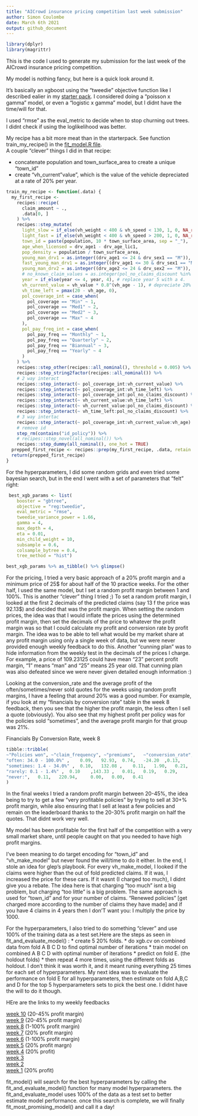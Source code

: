 ```yaml
---
title: "AICrowd insurance pricing competition last week submission"
author: Simon Coulombe
date: March 6th 2021
output: github_document
---
```

```r
library(dplyr)
library(magrittr)
```

This is the code I used to generate my submission for the last week of the AICrowd insurance pricing competition.   

My model is nothing fancy, but here is a quick look around it.    

It's basically an xgboost using the "tweedie" objective function like I described ealier in my [starter pack](https://github.com/SimonCoulombe/aicrowd_insurancepricing_starterpack). I considered doing a "poisson  x gamma" model, or even a "logistic x gamma" model, but I didnt have the time/will for that.  

I used "rmse" as the eval_metric to decide when to stop churning out trees.  I didnt check if using the loglikelihood was better.  

My recipe has a bit more meat than in the starterpack.  See function train_my_recipe() in the [fit_model.R file](https://github.com/SimonCoulombe/aicrowd_insurancepricing_last_week/blob/main/fit_model.R).  
A couple "clever" things I did in that recipe:   

 * concatenate population and town_surface_area to create a unique "town_id"  
 * create "vh_current"value", which is the value of the vehicle depreciated at a rate of 20% per year.  

```r

train_my_recipe <- function(.data) {
  my_first_recipe <-
    recipes::recipe(
      claim_amount ~ .,
      .data[0, ]
    ) %>%
    recipes::step_mutate(
      light_slow = if_else(vh_weight < 400 & vh_speed < 130, 1, 0, NA_real_),
      light_fast = if_else(vh_weight < 400 & vh_speed > 200, 1, 0, NA_real_),
      town_id = paste(population, 10 * town_surface_area, sep = "_"),
      age_when_licensed = drv_age1 - drv_age_lic1,
      pop_density = population / town_surface_area,
      young_man_drv1 = as.integer((drv_age1 <= 24 & drv_sex1 == "M")),
      fast_young_man_drv1 = as.integer((drv_age1 <= 30 & drv_sex1 == "M" & vh_speed >= 200)),
      young_man_drv2 = as.integer((drv_age2 <= 24 & drv_sex2 == "M")),
      # no_known_claim_values = as.integer(pol_no_claims_discount %in% no_known_claim_values),
      year = if_else(year <= 4, year, 4), # replace year 5 with a 4.
      vh_current_value = vh_value * 0.8^(vh_age - 1), # depreciate 20% per year
      vh_time_left = pmax(20 - vh_age, 0),
      pol_coverage_int = case_when(
        pol_coverage == "Min" ~ 1,
        pol_coverage == "Med1" ~ 2,
        pol_coverage == "Med2" ~ 3,
        pol_coverage == "Max" ~ 4
      ),
      pol_pay_freq_int = case_when(
        pol_pay_freq == "Monthly" ~ 1,
        pol_pay_freq == "Quarterly" ~ 2,
        pol_pay_freq == "Biannual" ~ 3,
        pol_pay_freq == "Yearly" ~ 4
      )
    ) %>%
    recipes::step_other(recipes::all_nominal(), threshold = 0.005) %>%
    recipes::step_string2factor(recipes::all_nominal()) %>%
    # 2 way interact
    recipes::step_interact(~ pol_coverage_int:vh_current_value) %>%
    recipes::step_interact(~ pol_coverage_int:vh_time_left) %>%
    recipes::step_interact(~ pol_coverage_int:pol_no_claims_discount) %>%
    recipes::step_interact(~ vh_current_value:vh_time_left) %>%
    recipes::step_interact(~ vh_current_value:pol_no_claims_discount) %>%
    recipes::step_interact(~ vh_time_left:pol_no_claims_discount) %>%
    # 3 way intertac
    recipes::step_interact(~ pol_coverage_int:vh_current_value:vh_age) %>%
    # remove id
    step_rm(contains("id_policy")) %>%
    # recipes::step_novel(all_nominal()) %>%
    recipes::step_dummy(all_nominal(), one_hot = TRUE)
  prepped_first_recipe <- recipes::prep(my_first_recipe, .data, retain = FALSE)
  return(prepped_first_recipe)
}

```



For the hyperparameters, I did some random grids and even tried some bayesian search, but in the end I went with a set of parameters that "felt" right:   
```r

 best_xgb_params <- list(  
    booster = "gbtree",  
    objective = "reg:tweedie",  
    eval_metric = "rmse",  
    tweedie_variance_power = 1.66,  
    gamma = 4,  
    max_depth = 4,  
    eta = 0.01,  
    min_child_weight = 10,  
    subsample = 0.6,  
    colsample_bytree = 0.4,  
    tree_method = "hist")    

best_xgb_params %>% as_tibble() %>% glimpse()
```

    
    
For the pricing, I tried a very basic approach of a 20% profit margin and a minimum price of 25$ for about half of the 10 practice weeks.  For the other half, I used the same model, but I set a random profit margin between 1 and 100%.   This is another "clever" thing I tried ;)    To set a random profit margin, I looked at the first 2 decimals of the predicted claims (say 13 f the price was 92.13\$) and decided that was the profit margin.    When setting the random prices, the idea was that I would inflate the prices using the determined profit margin, then set the decimals of the price to whatever the profit margin was so that I could calculate my profit and conversion rate by profit margin.  The idea was to be able to tell what would be my market share at any profit margin using only a single week of data, but we were never provided enough weekly feedback to do this.     Another "cunning plan" was to hide information from the weekly test in the decimals of the prices I charge.  For example, a price of 109.23125 could have mean "23"  percent profit margin, "1" means "man" and "25" means 25 year old.  That cunning plan was also defeated since we were never given detailed enough information :)   

Looking at the conversion_rate and the average profit of the often/sometimes/never sold quotes for the weeks using random profit margins, I have a feeling that around 20% was a good number.   For example, if you look at my "financials by conversion rate" table in the week 8 feedback, then you see that the higher the profit margin, the less often I sell a quote (obviously).  You also see that my highest profit per policy was for the policies sold "sometimes", and the average profit margin for that group was 21%.  





Financials By Conversion Rate, week 8
```r
tibble::tribble(
~"Policies won", ~"claim_frequency", ~"premiums", 	~"conversion_rate", 	~"profit per policy", ~"profit_margin",
"often: 34.0 - 100.0%" ,	0.09, 	92.93, 	0.74, 	-24.20 	,0.13,
"sometimes: 1.4 - 34.0%" ,	0.10, 	132.08 ,	0.11, 	1.90, 	0.21,
"rarely: 0.1 - 1.4%" ,	0.10 	,143.33 ,	0.01, 	0.19, 	0.29,
"never:", 	0.11, 	220.94, 	0.00, 	0.00, 	0.41
)
```




In the final weeks I tried a random profit margin between  20-45%, the idea being to try to get a few "very profitable policies" by trying to sell at 30+% profit margin, while also ensuring that I sell at least a few policies and remain on the leaderboard thanks to the 20-30% profit margin on half the quotes.  That didnt work very well.  

My model has been profitable for the first half of the competition with a very small market share, until people caught on that you needed to have high profit margins.  

I've been meaning to do target encoding for "town_id" and "vh_make_model" but never found the will/time to do it either.  In the end, I stole an idea for glep's playbook.  For every vh_make_model, I looked if the claims were higher than the out of fold predicted claims.  If it was, I increased the price for these cars.  If it wasnt (I charged too much), I didnt give you a rebate.    The idea here is that charging "too much" isnt a big problem, but charging "too little" is a big problem.  The same approach is used for "town_id" and for your number of claims.    "Renewed policies" [get charged more according to the number of claims they have made] and if you have 4 claims in 4 years then I don'T want you: I multiply the price by 1000.  


For the hyperparameters, I also tried to do something "clever" and use 100% of the training data as a test set.Here are the steps as seen in fit_and_evaluate_model()  : 
  *  create 5 20% folds.
  *  do xgb.cv on combined data from fold A B C  D to find optimal number of iterations
  *  train model on combined A B C D with optimal number of iterations 
  *  predict on fold E.  (the holdout folds)
  *  then repeat 4 more times, using the different folds as holdout.
I don't think it was worth it, and it meant runing everything 25 times for each set of hyperparameters.  My next idea was to evaluate the performance on fold E for all hyperparameters, then estimate on fold A,B,C and D for the top 5 hyperparameters sets to pick the best one.  I didnt have the will to do it though.  

HEre are the links to my weekly feedbacks  

[week 10](https://imperial-college-insurance-pricing-game.s3.eu-central-1.amazonaws.com/week-10/0f9f9bb8-cdd1-4bbc-bbcc-6a92fda83aa5.html) (20-45% profit margin)    
[week 9](https://imperial-college-insurance-pricing-game.s3.eu-central-1.amazonaws.com/week-9/aac0836d-c99d-462d-8da2-69c64237e604.html) (20-45% profit margin)   
[week 8](https://imperial-college-insurance-pricing-game.s3.eu-central-1.amazonaws.com/week-8/78813c62-115a-4c34-86cd-a7688b62c0a2.html)  (1-100% profit margin)   
[week 7](https://imperial-college-insurance-pricing-game.s3.eu-central-1.amazonaws.com/week-7/34fc144a-ef88-40e3-885e-f6ec8d23359e.html) (20% profit margin)   
[week 6](https://imperial-college-insurance-pricing-game.s3.eu-central-1.amazonaws.com/week-6/20d6f746-98b3-4fd9-8d2e-8050784e5adc.html)  (1-100% profit margin)   
[week 5](https://imperial-college-insurance-pricing-game.s3.eu-central-1.amazonaws.com/week-5/17190f91-87e3-4e42-bc9f-c5c73ed109f9.html) (20% profit margn)   
[week 4](https://imperial-college-insurance-pricing-game.s3.eu-central-1.amazonaws.com/week-4/f1f63a62-5573-4662-a57b-fc90751ec547.html) (20% profit)   
[week 3](https://imperial-college-insurance-pricing-game.s3.eu-central-1.amazonaws.com/week-3/4349b127-93f7-441f-aaca-956ab6283bed.html)   
[week 2](https://imperial-college-insurance-pricing-game.s3.eu-central-1.amazonaws.com/week-2/3ce37802-637c-4558-942c-311bd69dd7a1.html)   
[week 1](https://imperial-college-insurance-pricing-game.s3.eu-central-1.amazonaws.com/week-1/e2af6629-2ac6-44f8-87a6-6751d32d24a6.html) (20% profit)   


fit_model() will search for the best hyperparameters by calling the fit_and_evaluate_model() function for many model hyperparameters. the fit_and_evaluate_model uses 100% of the data as a test set to better estimate model performance.
once this search is complete, we will finally fit_most_promising_model() and call it a day!

